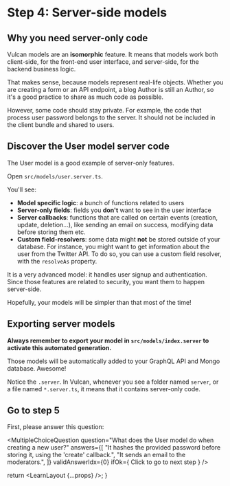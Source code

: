 
# Step 4: Server-side models

## Why you need server-only code

Vulcan models are an **isomorphic** feature.
It means that models work both client-side, for the front-end user interface,
and server-side, for the backend business logic.

That makes sense, because models represent real-life objects.
Whether you are creating a form or an API endpoint,
a blog Author is still an Author,
so it's a good practice to share as much code as possible.

However, some code should stay private.
For example, the code that process user password belongs to the server.
It should not be included in the client bundle and shared to users.

## Discover the User model server code

The User model is a good example of server-only features.

Open `src/models/user.server.ts`.

You'll see:

- **Model specific logic**: a bunch of functions related to users
- **Server-only fields**: fields you **don't** want to see in the user interface
- **Server callbacks**: functions that are called on certain events (creation, update, deletion...),
  like sending an email on success, modifying data before storing them etc.
- **Custom field-resolvers**: some data might **not** be stored outside of your database.
  For instance, you might want to get information about the user from the Twitter API.
  To do so, you can use a custom field resolver, with the `resolveAs` property.

It is a very advanced model: it handles user signup and authentication.
Since those features are related to security, you want them to
happen server-side.

Hopefully, your models will be simpler than that most of the time!

## Exporting server models

**Always remember to export your model in `src/models/index.server` to activate this automated generation.**

Those models will be automatically added to your GraphQL API
and Mongo database. Awesome!

Notice the `.server`. In Vulcan, whenever you see a folder named `server`, or
a file named `*.server.ts`, it means that it contains server-only code.

## Go to step 5

First, please answer this question:

<MultipleChoiceQuestion
  question="What does the User model do when creating a new user?"
  answers={[
    "It hashes the provided password before storing it, using the 'create' callback.",
    "It sends an email to the moderators.",
  ]}
  validAnswerIdx={0}
  ifOk={
    <NextMuiButton variant="contained" href="/learn/graphql-server">
      Click to go to next step
    </NextMuiButton>
  }
/>

  return <LearnLayout {...props} />;
}
